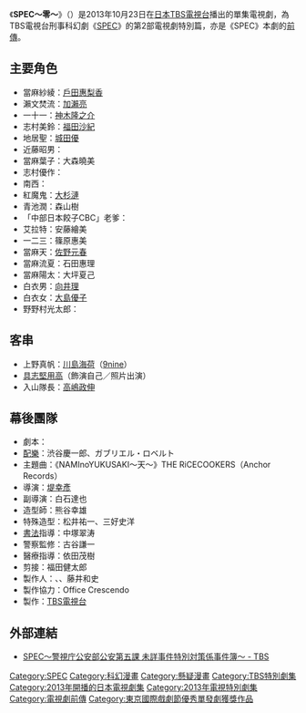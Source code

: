 {{Infobox television
| show_name            = SPEC～零～
| image                = 
| caption              = SPEC〜零〜
| genre                = 
| camera               =
| picture_format       = 
| audio_format         =
| runtime              = 
| director             = [[堤幸彥|堤幸彥]]
| writer               = 西荻弓繪
| creator              =
| developer            =
| producer             = 植田博樹
| executive_producer   =
| starring             = [[戶田惠梨香|戶田惠梨香]]、[[加瀨亮|加瀨亮]]
| voices               =
| narrated             =
| theme_music_composer =
| opentheme            =  
| artist               = 
| composer             =
| endtheme             = 《NAMInoYUKUSAKI〜天〜》THE RiCECOOKERS
| country              = 日本
| location             = 
| language             = [[日语|日语]]
| network              = [[TBS電視台|TBS電視台]]
| first_aired          = 2013年10月23日
| num_series           = 
| num_episodes         = 1
| list_episodes        =
| preceded_by          = [[SPEC～天～|SPEC～天～]]
| followed_by          = [[SPEC～結～|SPEC～結～]]
| related              =
| website              = http://www.tbs.co.jp/spec2010/
}}

《'''SPEC～零～'''》（{{jpn|j=SPEC〜零〜|hg=スペック ゼロ|rm=supekku zero|f=y}}）是2013年10月23日在[[日本|日本]][[TBS電視台|TBS電視台]]播出的單集電視劇，為TBS電視台刑事科幻劇《[[SPEC～警視廳公安部公安第五課_未詳事件特別對策係事件簿～|SPEC]]》的第2部電視劇特別篇，亦是《SPEC》本劇的[[前傳|前傳]]。

== 主要角色 ==
*當麻紗綾：[[戶田惠梨香|戶田惠梨香]]
*瀨文焚流：[[加瀨亮|加瀨亮]]
*一十一：[[神木隆之介|神木隆之介]]
*志村美鈴：[[福田沙紀|福田沙紀]]
*地居聖：[[城田優|城田優]]
*近藤昭男：{{link-ja|德井優|徳井優}}
*當麻葉子：大森曉美
*志村優作：{{link-ja|伊藤毅 (演員)|伊藤毅 (俳優)|伊藤毅}}
*南西：{{link-ja|Simone (藝人)|シモネ|Simone}}
*紅魔鬼：[[大杉漣|大杉漣]]
*青池潤：森山樹
*「中部日本餃子CBC」老爹：{{link-ja|多田木亮佑|多田木亮佑}}
*艾拉特：安藤繪美
*一二三：篠原惠美
*當麻天：[[佐野元春|佐野元春]]
*當麻流夏：石田惠理
*當麻陽太：大坪夏己
*白衣男：[[向井理|向井理]]
*白衣女：[[大島優子|大島優子]]
*野野村光太郎：{{link-ja|龍雷太|竜雷太}}

== 客串 ==
*上野真帆：[[川島海荷|川島海荷]]（[[9nine|9nine]]）
*[[具志堅用高|具志堅用高]]（飾演自己／照片出演）
*入山隊長：[[高嶋政伸|高嶋政伸]]

== 幕後團隊 ==
* 劇本：{{link-ja|西荻弓繪|西荻弓絵}}
* [[配樂|配樂]]：渋谷慶一郎、ガブリエル・ロベルト
* 主題曲：《NAMInoYUKUSAKI〜天〜》THE RiCECOOKERS（Anchor Records）
* 導演：[[堤幸彥|堤幸彥]]
* 副導演：白石達也
* 造型師：熊谷幸雄
* 特殊造型：松井祐一、三好史洋
* [[書法|書法]]指導：中塚翠涛
* 警察監修：古谷謙一
* 醫療指導：依田茂樹
* 剪接：福田健太郎
* 製作人：{{link-ja|植田博樹|植田博樹}}、{{link-ja|今井夏木|今井夏木}}、藤井和史
* 製作協力：Office Crescendo
* 製作：[[TBS電視台|TBS電視台]]

== 外部連結 ==
*[http://www.tbs.co.jp/spec2010/ SPEC〜警視庁公安部公安第五課 未詳事件特別対策係事件簿〜 - TBS]{{Wayback|url=http://www.tbs.co.jp/spec2010/ |date=20101023070115 }} 

{{東京國際戲劇節單發劇優秀獎}}

[[Category:SPEC|Category:SPEC]]
[[Category:科幻漫畫|Category:科幻漫畫]]
[[Category:懸疑漫畫|Category:懸疑漫畫]]
[[Category:TBS特別劇集|Category:TBS特別劇集]]
[[Category:2013年開播的日本電視劇集|Category:2013年開播的日本電視劇集]]
[[Category:2013年電視特別劇集|Category:2013年電視特別劇集]]
[[Category:電視劇前傳|Category:電視劇前傳]]
[[Category:東京國際戲劇節優秀單發劇獲獎作品|Category:東京國際戲劇節優秀單發劇獲獎作品]]